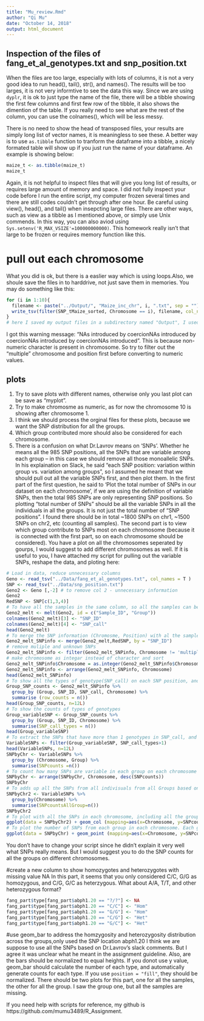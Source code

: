 ```yaml
---
title: "Mu_review.Rmd"
author: "Qi Mu"
date: "October 14, 2018"
output: html_document
---
```


## Inspection of the files of fang_et_al_genotypes.txt and snp_position.txt
When the files are too large, especially with lots of columns, it is not a very good idea to run head(), tail(), str(), and names(). The results will be too larges, it is not very informtive to see the data this way. Since we are using `dyplr`, it is ok to just type the name of the file, there will be a tibble showing the first few columns and first few row of the tibble, it also shows the dimention of the table. If you really need to see what are the rest of the column, you can use the colnames(), which will be less messy.

There is no need to show the head of transposed files, your results are simply long list of vector names, it is meaningless to see these. A better way is to use `as.tibble` function to tranform the dataframe into a tibble, a nicely formated table will show up if you just run the name of your dataframe. An example is showing below:
```r
maize_t <- as.tibble(maize_t)
maize_t
```

Again, it is not helpful to inspect files that will give you long list of results, or requires large amount of memory and space. I did not fully inspect your code before I run the entire script, my computer frozen several times and there are still codes couldn't get through after one hour. Be careful using view(), head(), and tail() when insepcting large files. There are other ways, such as view as a tibble as I mentioned above, or simply use Unix commends. In this way, you can also aviod using `Sys.setenv('R_MAX_VSIZE'=100000000000)`. This homework really isn't that large to be frozen or requires memory function like this.

# pull out each chromosome
What you did is ok, but there is a easlier way which is using loops.Also, we shoule save the files in to harddrive, not just save them in memories. You may do something like this:
```r
for (i in 1:10){
  filename <- paste("../Output/", "Maize_inc_chr", i, ".txt", sep = "")
  write_tsv(filter(SNP_tMaize_sorted, Chromosome == i), filename, col_names = T)
}
# here I saved my output files in a subdirectory named "Output", I used files that has been sorted already. 
```

I got this warning message: "NAs introduced by coercionNAs introduced by coercionNAs introduced by coercionNAs introduced". This is because non-numeric character is present in chromosome. So try to filter out the "multiple" chromosome and position first before converting to numeric values.

## plots
1. Try to save plots with different names, otherwise only you last plot can be save as "myplot".
2. Try to make chromosme as numeric, as for now the chromosome 10 is showing after chromosome 1.
3. I think we should process the orginal files for these plots, because we want the SNP distribution for all the groups.
4. Which group contributed more should also be considered for each chromosome.
5. There is a confusion on what Dr.Lavrov means on 'SNPs'. Whether he means all the 985 SNP positions, all the SNPs that are variable among each group -- in this case we should remove all those monoallelic SNPs. In his explaination on Slack, he said "each SNP position: variation within group vs. variation among groups", so I assumed he meant that we should pull out all the variable SNPs first, and then plot them. In the first part of the first question, he said to 'Plot the total number of SNPs in our dataset on each chromosome', if we are using the definition of variable SNPs, then the total 985 SNPs are only representing SNP positions. So plotting "total number of SNPs" should be all the variable SNPs in all the individuals in all the groups. It is not just the total number of "SNP positions". I found there should be in total ~1800 SNPs on chr1, ~1500 SNPs on chr2, etc (counting all samples). The second part is to view which group contribute to SNPs most on each chromosome (because it is connected with the first part, so on each chromosome should be considered). You have a plot on all the chromosomes seperated by gourps, I would suggest to add different chromosomes as well. 
If it is useful to you, I have attached my script for pulling out the variable SNPs, reshape the data, and ploting here:
```r
# Load in data, reduce unnecessary columns
Geno <- read_tsv("../Data/fang_et_al_genotypes.txt", col_names = T )
SNP <- read_tsv("../Data/snp_position.txt")
Geno2 <- Geno [,-2] # to remove col 2 - unnecessary information
Geno2
RedSNP <- SNP[c(1,3,4)]
# To have all the samples in the same column, so all the samples can be counted in plotting
Geno2_melt <- melt(Geno2, id = c("Sample_ID", "Group"))
colnames(Geno2_melt)[3] <- "SNP_ID"
colnames(Geno2_melt)[4] <- "SNP_call"
head(Geno2_melt)
# To merge the SNP information (Chromosme, Position) with al the samples
Geno2_melt_SNPinfo <- merge(Geno2_melt,RedSNP, by = "SNP_ID")
# remove muliple and unknown SNPs
Geno2_melt_SNPinfo <- filter(Geno2_melt_SNPinfo, Chromosome != 'multiple', Chromosome != 'unknown', Position != 'multiple')
# make chromosome as integar instead of character and sort
Geno2_melt_SNPinfo$Chromosome = as.integer(Geno2_melt_SNPinfo$Chromosome)
Geno2_melt_SNPinfo <- arrange(Geno2_melt_SNPinfo, Chromosome)
head(Geno2_melt_SNPinfo)
# To show all the types of genotype(SNP_call) on each SNP position, and count how many samples are in for each genotype
Group_SNP_counts <- Geno2_melt_SNPinfo %>%
  group_by (Group, SNP_ID, SNP_call, Chromosome) %>%
  summarise (row_counts = n()) 
head(Group_SNP_counts, n=12L)
# To show the counts of types of genotypes
Group_variableSNP <- Group_SNP_counts %>%
  group_by (Group, SNP_ID, Chromosome) %>%
  summarise(SNP_call_types = n())
head(Group_variableSNP)
# To extract the SNPs that have more than 1 genotypes in SNP_call, and these SNPs are what we needed as SNPs
VariableSNPs <- filter(Group_variableSNP, SNP_call_types>1)
head(VariableSNPs, n=12L)
SNPbyChr <- VariableSNPs %>%
  group_by (Chromosome, Group) %>%
  summarise(SNPcounts =n())
# To count how many SNPs are variable in each group on each chromosome
SNPbyChr <- arrange(SNPbyChr, Chromosome, desc(SNPcounts))
SNPbyChr
# To adds up all the SNPs from all indivisuals from all Groups based on choromosomes
SNPbyChr2 <- VariableSNPs %>%
  group_by(Chromosome) %>%
  summarise(SNPcountsAllGroup=n())
SNPbyChr2
# To plot with all the SNPs in each chromosome, including all the groups
ggplot(data = SNPbyChr2) + geom_col (mapping=aes(x=Chromosome, y=SNPcountsAllGroup)) + scale_x_continuous(breaks = c(1:10))
# To plot the number of SNPs from each group in each chromosome. Each group is color coded differently.
ggplot(data = SNPbyChr) + geom_point (mapping=aes(x=Chromosome, y=SNPcounts, color= Group),size=4,alpha=0.7) + scale_x_continuous(breaks = c(1:10))
```

You don't have to change your script since he didn't explain it very well what SNPs really means. But I would suggest you to do the SNP counts for all the groups on different chromosomes.


#create a new column to show homozygotes and heterozygotes with missing value NA
In this part, it seems that you only considered C/C, G/G as homozygous, and C/G, G/C as heterzygous. What about A/A, T/T, and other heterozygous format?
```r
fang_part$type[fang_part$abph1.20 == "?/?"] <- NA
fang_part$type[fang_part$abph1.20 == "C/C"] <- "Hom"
fang_part$type[fang_part$abph1.20 == "G/G"] <- "Hom"
fang_part$type[fang_part$abph1.20 == "C/G"] <- "Het"
fang_part$type[fang_part$abph1.20 == "G/C"] <- "Het"
```

#use geom_bar to address the homzygosity and heterozygosity distribution across the groups,only used the SNP location abph1.20
I think we are suppose to use all the SNPs based on Dr.Lavrov's slack comments. But I agree it was unclear what he meant in the assignment guideline. 
Also, are the bars should be normalized to equal heights. If you donot use y value, geom_bar should calculate the number of each type, and automatically generate counts for each type. If you use `position = "fill"`, they should be normalized.
There should be two plots for this part, one for all the samples, the other for all the group. I saw the group one, but all the samples are missing.

If you need help with scripts for reference, my github is https://github.com/mumu3489/R_Assignment.

